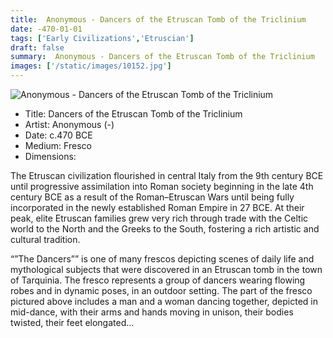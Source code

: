 ```yaml
---
title:  Anonymous - Dancers of the Etruscan Tomb of the Triclinium
date: -470-01-01
tags: ['Early Civilizations','Etruscian']
draft: false
summary:  Anonymous - Dancers of the Etruscan Tomb of the Triclinium
images: ['/static/images/10152.jpg']
---
```


![ Anonymous - Dancers of the Etruscan Tomb of the Triclinium](/static/images/10152.jpg)

* Title: Dancers of the Etruscan Tomb of the Triclinium
* Artist:  Anonymous (-)
* Date: c.470 BCE
* Medium: Fresco
* Dimensions: 

The Etruscan civilization flourished in central Italy from the 9th century BCE until progressive assimilation into Roman society beginning in the late 4th century BCE as a result of the Roman–Etruscan Wars until being fully incorporated in the newly established Roman Empire in 27 BCE. At their peak, elite Etruscan families grew very rich through trade with the Celtic world to the North and the Greeks to the South, fostering a rich artistic and cultural tradition.



“”The Dancers”” is one of many frescos depicting scenes of daily life and mythological subjects that were discovered in an Etruscan tomb in the town of Tarquinia. The fresco represents a group of dancers wearing flowing robes and in dynamic poses, in an outdoor setting. The part of the fresco pictured above includes a man and a woman dancing together, depicted in mid-dance, with their arms and hands moving in unison, their bodies twisted, their feet elongated...
